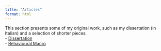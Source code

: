 ```yaml
---
title: "Articles"
format: html
---
```


This section presents some of my original work, such as my dissertation (in Italian) and a selection of shorter pieces.  
- [Dissertation](assets/Tesi%20Marco%20Bernardini.pdf)   
- [Behavioural Macro](assets/Humanizing_Macroeconomics__Beyond_Rationality.pdf)
